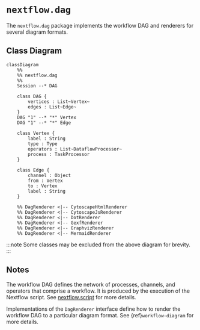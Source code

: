 
# `nextflow.dag`

The `nextflow.dag` package implements the workflow DAG and renderers for several diagram formats.

## Class Diagram

```mermaid
classDiagram
    %%
    %% nextflow.dag
    %%
    Session --* DAG

    class DAG {
        vertices : List~Vertex~
        edges : List~Edge~
    }
    DAG "1" --* "*" Vertex
    DAG "1" --* "*" Edge

    class Vertex {
        label : String
        type : Type
        operators : List~DataflowProcessor~
        process : TaskProcessor
    }

    class Edge {
        channel : Object
        from : Vertex
        to : Vertex
        label : String
    }

    %% DagRenderer <|-- CytoscapeHtmlRenderer
    %% DagRenderer <|-- CytoscapeJsRenderer
    %% DagRenderer <|-- DotRenderer
    %% DagRenderer <|-- GexfRenderer
    %% DagRenderer <|-- GraphvizRenderer
    %% DagRenderer <|-- MermaidRenderer
```

:::note
Some classes may be excluded from the above diagram for brevity.
:::

## Notes

The workflow DAG defines the network of processes, channels, and operators that comprise a workflow. It is produced by the execution of the Nextflow script. See [nextflow.script](nextflow.script.md) for more details.

Implementations of the `DagRenderer` interface define how to render the workflow DAG to a particular diagram format. See {ref}`workflow-diagram` for more details.
